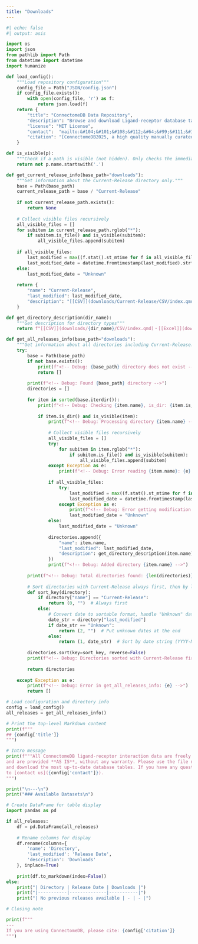 ```yaml
---
title: "Downloads"
---
```


```python
#| echo: false
#| output: asis

import os
import json
from pathlib import Path
from datetime import datetime
import humanize

def load_config():
    """Load repository configuration"""
    config_file = Path("JSON/config.json")
    if config_file.exists():
        with open(config_file, 'r') as f:
            return json.load(f)
    return {
        "title": "ConnectomeDB Data Repository",
        "description": "Browse and download Ligand-receptor database tables across 14 most studied species.",
        "license": "MIT License",
        "contact":  "mailto:&#104;&#101;&#108;&#112;&#64;&#99;&#111;&#110;&#110;&#101;&#99;&#116;&#111;&#109;&#101;&#100;&#98;&#46;&#111;&#114;&#103;,&#97;&#108;&#105;&#115;&#116;&#97;&#105;&#114;&#46;&#102;&#111;&#114;&#114;&#101;&#115;&#116;&#64;&#112;&#101;&#114;&#107;&#105;&#110;&#115;&#46;&#117;&#119;&#97;&#46;&#101;&#100;&#117;&#46;&#97;&#117;",
        "citation": "[ConnectomeDB2025, a high quality manually curated ligand-receptor database for cell-to-cell communication prediction](), P Liu, S Maezono et al. *Journal Title* **XX (YY)**, ZZZ (2025). DOI: 10.xxxx/xxxxx"
    }

def is_visible(p):
    """Check if a path is visible (not hidden). Only checks the immediate filename/dirname."""
    return not p.name.startswith('.')

def get_current_release_info(base_path="downloads"):
    """Get information about the Current-Release directory only."""
    base = Path(base_path)
    current_release_path = base / "Current-Release"
    
    if not current_release_path.exists():
        return None
    
    # Collect visible files recursively
    all_visible_files = []
    for subitem in current_release_path.rglob("*"):
        if subitem.is_file() and is_visible(subitem):
            all_visible_files.append(subitem)
    
    if all_visible_files:
        last_modified = max((f.stat().st_mtime for f in all_visible_files), default=0)
        last_modified_date = datetime.fromtimestamp(last_modified).strftime("%Y-%m-%d") if last_modified else "Unknown"
    else:
        last_modified_date = "Unknown"
    
    return {
        "name": "Current-Release",
        "last_modified": last_modified_date,
        "description": "[[CSV]](downloads/Current-Release/CSV/index.qmd)・[[Excel]](downloads/Current-Release/Excel/index.qmd)・[[JSON]](downloads/Current-Release/JSON/index.qmd)"
    }

def get_directory_description(dir_name):
    """Get description for directory types"""
    return f"[[CSV]](downloads/{dir_name}/CSV/index.qmd)・[[Excel]](downloads/{dir_name}/Excel/index.qmd)・[[JSON]](downloads/{dir_name}/JSON/index.qmd)"

def get_all_releases_info(base_path="downloads"):
    """Get information about all directories including Current-Release."""
    try:
        base = Path(base_path)
        if not base.exists():
            print(f"<!-- Debug: {base_path} directory does not exist -->")
            return []
        
        print(f"<!-- Debug: Found {base_path} directory -->")
        directories = []
        
        for item in sorted(base.iterdir()):
            print(f"<!-- Debug: Checking {item.name}, is_dir: {item.is_dir()}, visible: {is_visible(item)} -->")
            
            if item.is_dir() and is_visible(item):
                print(f"<!-- Debug: Processing directory {item.name} -->")
                
                # Collect visible files recursively
                all_visible_files = []
                try:
                    for subitem in item.rglob("*"):
                        if subitem.is_file() and is_visible(subitem):
                            all_visible_files.append(subitem)
                except Exception as e:
                    print(f"<!-- Debug: Error reading {item.name}: {e} -->")
                
                if all_visible_files:
                    try:
                        last_modified = max((f.stat().st_mtime for f in all_visible_files), default=0)
                        last_modified_date = datetime.fromtimestamp(last_modified).strftime("%Y-%m-%d") if last_modified else "Unknown"
                    except Exception as e:
                        print(f"<!-- Debug: Error getting modification time for {item.name}: {e} -->")
                        last_modified_date = "Unknown"
                else:
                    last_modified_date = "Unknown"
                
                directories.append({
                    "name": item.name,
                    "last_modified": last_modified_date,
                    "description": get_directory_description(item.name)
                })
                print(f"<!-- Debug: Added directory {item.name} -->")
        
        print(f"<!-- Debug: Total directories found: {len(directories)} -->")
        
        # Sort directories with Current-Release always first, then by last_modified date (newest first)
        def sort_key(directory):
            if directory["name"] == "Current-Release":
                return (0, "")  # Always first
            else:
                # Convert date to sortable format, handle "Unknown" dates
                date_str = directory["last_modified"]
                if date_str == "Unknown":
                    return (2, "")  # Put unknown dates at the end
                else:
                    return (1, date_str)  # Sort by date string (YYYY-MM-DD format sorts correctly)
        
        directories.sort(key=sort_key, reverse=False)
        print(f"<!-- Debug: Directories sorted with Current-Release first -->")
        
        return directories
        
    except Exception as e:
        print(f"<!-- Debug: Error in get_all_releases_info: {e} -->")
        return []

# Load configuration and directory info
config = load_config()
all_releases = get_all_releases_info()

# Print the top-level Markdown content
print(f"""
## {config['title']}
""")

# Intro message
print(f"""All ConnectomeDB ligand-receptor interaction data are freely available under the MIT License 
and are provided **AS IS**, without any warranty. Please use the file navigator below to browse 
and download the most up-to-date database tables. If you have any questions, please feel free 
to [contact us]({config['contact']}).
""")

print("\n---\n")
print("### Available Datasets\n")

# Create DataFrame for table display
import pandas as pd

if all_releases:
    df = pd.DataFrame(all_releases)
    
    # Rename columns for display
    df.rename(columns={
        'name': 'Directory', 
        'last_modified': 'Release Date', 
        'description': 'Downloads'
    }, inplace=True)
    
    print(df.to_markdown(index=False))
else:
    print("| Directory | Release Date | Downloads |")
    print("|-----------|--------------|-----------|")
    print("| No previous releases available | - | - |")

# Closing note

print(f"""
---
If you are using ConnectomeDB, please cite: {config['citation']}
""")




```